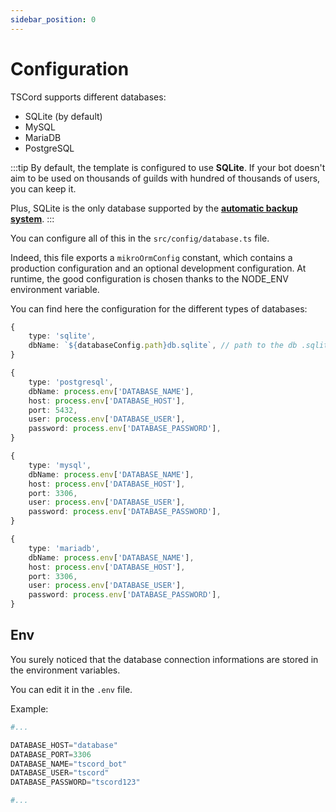 ```yaml
---
sidebar_position: 0
---
```


# Configuration


TSCord supports different databases:
- SQLite (by default)
- MySQL
- MariaDB
- PostgreSQL

:::tip
By default, the template is configured to use **SQLite**. If your bot doesn't aim to be used on thousands of guilds with 
hundred of thousands of users, you can keep it.

Plus, SQLite is the only database supported by the **[automatic backup system](/docs/features/database/backups)**.
:::

You can configure all of this in the `src/config/database.ts` file.

Indeed, this file exports a `mikroOrmConfig` constant, which contains a production configuration and an optional development configuration. At runtime, the good configuration is chosen thanks to the NODE_ENV environment variable.

You can find here the configuration for the different types of databases:

<Tabs>
<Tab label="SQLite" value="sqlite">

```ts title=src/config/database.ts
{
    type: 'sqlite',
    dbName: `${databaseConfig.path}db.sqlite`, // path to the db .sqlite file
}
```
</Tab>

<Tab label="PostgreSQL" value="postgresql">

```ts title=src/config/database.ts
{
    type: 'postgresql',
    dbName: process.env['DATABASE_NAME'],
    host: process.env['DATABASE_HOST'],
    port: 5432,
    user: process.env['DATABASE_USER'],
    password: process.env['DATABASE_PASSWORD'],
}
```
</Tab>

<Tab label="MySQL" value="mysql">

```ts title=src/config/database.ts
{
    type: 'mysql',
    dbName: process.env['DATABASE_NAME'],
    host: process.env['DATABASE_HOST'],
    port: 3306,
    user: process.env['DATABASE_USER'],
    password: process.env['DATABASE_PASSWORD'],
}
```
</Tab>

<Tab label="MariaDB" value="mariadb">

```ts title=src/config/database.ts
{
    type: 'mariadb',
    dbName: process.env['DATABASE_NAME'],
    host: process.env['DATABASE_HOST'],
    port: 3306,
    user: process.env['DATABASE_USER'],
    password: process.env['DATABASE_PASSWORD'],
}
```

</Tab>
</Tabs>

## Env 

You surely noticed that the database connection informations are stored in the environment variables.

You can edit it in the `.env` file.

Example:

```python title=.env
#...

DATABASE_HOST="database"
DATABASE_PORT=3306
DATABASE_NAME="tscord_bot"
DATABASE_USER="tscord"
DATABASE_PASSWORD="tscord123"

#...
```